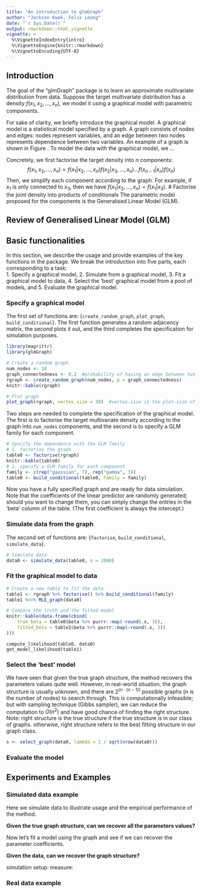 ```yaml
---
title: "An introduction to glmGraph"
author: "Jackson Kwok, Felix Leung"
date: "`r Sys.Date()`"
output: rmarkdown::html_vignette
vignette: >
  %\VignetteIndexEntry{intro}
  %\VignetteEngine{knitr::rmarkdown}
  %\VignetteEncoding{UTF-8}
---
```


## Introduction
The goal of the "glmGraph" package is to learn an approximate multivariate distribution from data. Suppose the target multivariate distribution has a density $f(x_1, x_2, ..., x_n)$, we model it using a graphical model with parametric components. 

For sake of clarity, we briefly introduce the graphical model. A graphical model is a statistical model specified by a graph. A graph consists of nodes and edges: nodes represent variables, and an edge between two nodes represents dependence between two variables. An example of a graph is shown in Figure \ref{graph_example_1}. To model the data with the graphical model, we ...



Concretely, we first factorise the target density into $n$ components:
$$f(x_1, x_2, ..., x_n) = f(x_1 | x_2, ..., x_n) f(x_2 | x_3, ..., x_n) ... f(x_{n-1} |x_n) f(x_n)$$
Then, we simplify each component according to the graph. For example, if $x_1$ is only connected to $x_3$, then we have $f(x_1 | x_2, ..., x_n) = f(x_1 | x_3)$.
# Factorise the joint density into products of conditionals
The parametric model proposed for the components is the Generalised Linear Model (GLM).



## Review of Generalised Linear Model (GLM)



## Basic functionalities
In this section, we describe the usage and provide examples of the key functions in the package. We break the introduction into five parts, each corresponding to a task:  
  1. Specify a graphical model,
  2. Simulate from a graphical model,
  3. Fit a graphical model to data,
  4. Select the 'best' graphical model from a pool of models, and
  5. Evaluate the graphical model.



### Specify a graphical model
The first set of functions are: {`create_random_graph`, `plot_graph`, `build_conditional`}. The first function generates a random adjacency matrix, the second plots it out, and the third completes the specification for simulation purposes.
```r
library(magrittr)
library(glmGraph)

# Create a random graph
num_nodes <- 10
graph_connectedness <- 0.2  #probability of having an edge between two nodes
rgraph <- create_random_graph(num_nodes, p = graph_connectedness)
knitr::kable(rgraph)

# Plot graph
plot_graph(rgraph, vertex.size = 30)  #vertex.size is the plot-size of the nodes
```
Two steps are needed to complete the specification of the graphical model.
The first is to factorise the target multivariate density according to the graph into `num_nodes` components, and the second is to specify a GLM family for each component. 
```r
# Specify the dependence with the GLM family 
# 1. factorise the graph
table0 <- factorise(rgraph)
knitr::kable(table0)
# 2. specify a GLM family for each component
family <- c(rep("gaussian", 7), rep("gamma", 3))
table0 <- build_conditional(table0, family = family)
```
Now you have a fully specified graph and are ready for data simulation. Note that the coefficients of the linear predictor are randomly generated; should you want to change them, you can simply change the entries in the 'beta' column of the table. (The first coefficient is always the intercept.)


### Simulate data from the graph
The second set of functions are: {`factorise`, `build_conditional`, `simulate_data`}.
```r
# Simulate data
data0 <- simulate_data(table0, n = 2000)
```



### Fit the graphical model to data
```r
# Create a new table to fit the data
table1 <- rgraph %>% factorise() %>% build_conditional(family)
table1 %<>% MLE_graph(data0)

# Compare the truth and the fitted model
knitr::kable(data.frame(cbind(
    true_beta = table0$beta %>% purrr::map(~round(.x, 3)), 
    fitted_beta = table1$beta %>% purrr::map(~round(.x, 3))
)))
```


```
compute_likelihood(table0, data0)
get_model_likelihood(table1)
```



### Select the 'best' model
We have seen that given the true graph structure, the method recovers the parameters values quite well. However, in real-world situation, the graph structure is usually unknown, and there are $2^(n \cdot (n-1))$ possible graphs ($n$ is the number of nodes) to search through. This is computationally infeasible; but with sampling technique (Gibbs sampler), we can reduce the computation to $O(n^2)$ and have good chance of finding the right structure. 
Note: right structure is the true structure if the true structure is in our class of graphs. otherwise, right structure refers to the best fitting structure in our graph class.
```r
s <- select_graph(data0, lambda = 1 / sqrt(nrow(data0)))
```



### Evaluate the model




## Experiments and Examples
### Simulated data example
Here we simulate data to illustrate usage and the empirical performance of the method.

**Given the true graph structure, can we recover all the parameters values?**

Now let's fit a model using the graph and see if we can recover the parameter coefficients.

**Given the data, can we recover the graph structure?**

simulation setup:
measure:



### Real data example









